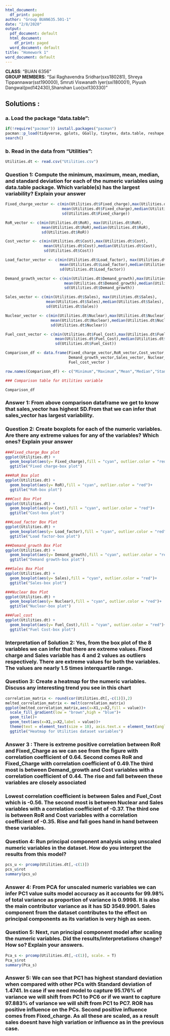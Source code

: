 ---
html_document:
  df_print: paged
author: "Group BUAN635.501-1"
date: "2/8/2020"
output:
  pdf_document: default
  html_document:
    df_print: paged
  word_document: default
title: "Homework 1"
word_document: default
---

**CLASS**: "BUAN 6356"  
**GROUP MEMBERS**: "Sai Raghavendra Sridhar(sxs180281), Shreya Tippannawar(sst190000), Smruti Viswanath Iyer(sxi180001), Piyush Dangwal(pxd142430),Shanshan Luo(sxl130330)"


## Solutions :
### a. Load the package "data.table":
```{r}
if(!require("pacman")) install.packages("pacman")
pacman::p_load(tidyverse, gplots, GGally, tinytex, data.table, reshape, knitr)
search()
```


### b. Read in the data from "Utilities":
```{r}
Utilities.dt <- read.csv("Utilities.csv")
```


### **Question 1: Compute the minimum, maximum, mean, median, and standard deviation for each of the numeric variables using data.table package.  Which variable(s) has the largest variability?  Explain your answer**  

```{r}
Fixed_charge_vector <- c(min(Utilities.dt$Fixed_charge),max(Utilities.dt$Fixed_charge),
                         mean(Utilities.dt$Fixed_charge),median(Utilities.dt$Fixed_charge),
                         sd(Utilities.dt$Fixed_charge))

RoR_vector <- c(min(Utilities.dt$RoR), max(Utilities.dt$RoR), 
                mean(Utilities.dt$RoR),median(Utilities.dt$RoR),
                sd(Utilities.dt$RoR))

Cost_vector <- c(min(Utilities.dt$Cost),max(Utilities.dt$Cost),
                 mean(Utilities.dt$Cost),median(Utilities.dt$Cost), 
                 sd(Utilities.dt$Cost))

Load_factor_vector <- c(min(Utilities.dt$Load_factor), max(Utilities.dt$Load_factor),
                        mean(Utilities.dt$Load_factor),median(Utilities.dt$Load_factor),
                        sd(Utilities.dt$Load_factor))

Demand_growth_vector <- c(min(Utilities.dt$Demand_growth),max(Utilities.dt$Demand_growth),
                          mean(Utilities.dt$Demand_growth),median(Utilities.dt$Demand_growth),
                          sd(Utilities.dt$Demand_growth))

Sales_vector <- c(min(Utilities.dt$Sales), max(Utilities.dt$Sales), 
                  mean(Utilities.dt$Sales),median(Utilities.dt$Sales), 
                  sd(Utilities.dt$Sales))

Nuclear_vector <- c(min(Utilities.dt$Nuclear),max(Utilities.dt$Nuclear),
                    mean(Utilities.dt$Nuclear),median(Utilities.dt$Nuclear),
                    sd(Utilities.dt$Nuclear))

Fuel_cost_vector <- c(min(Utilities.dt$Fuel_Cost),max(Utilities.dt$Fuel_Cost),
                      mean(Utilities.dt$Fuel_Cost),median(Utilities.dt$Fuel_Cost),
                      sd(Utilities.dt$Fuel_Cost))

Comparison_df <- data.frame(Fixed_charge_vector,RoR_vector,Cost_vector,Load_factor_vector, 
                            Demand_growth_vector,Sales_vector, Nuclear_vector,
                            Fuel_cost_vector )

row.names(Comparison_df) <- c("Minimum","Maximum","Mean","Median","Standard Deviation")

### Comparison table for Utilities variable

Comparison_df

```
### Answer 1: From above comparison dataframe we get to know that sales_vector has highest SD.From that we can infer that sales_vector has largest variability.

### **Question 2: Create boxplots for each of the numeric variables. Are there any extreme values for any of the variables?  Which ones?  Explain your answer**  

```{r}
###Fixed_charge_Box plot
ggplot(Utilities.dt) +
  geom_boxplot(aes(y= Fixed_charge),fill = "cyan", outlier.color = "red")+
  ggtitle("Fixed charge-box plot")

###RoR_Box plot
ggplot(Utilities.dt) +
  geom_boxplot(aes(y= RoR),fill = "cyan", outlier.color = "red")+
  ggtitle("RoR-box plot")

###Cost Box Plot
ggplot(Utilities.dt) +
  geom_boxplot(aes(y= Cost),fill = "cyan", outlier.color = "red")+
  ggtitle("Cost-box plot")

###Load_factor Box Plot
ggplot(Utilities.dt) +
  geom_boxplot(aes(y= Load_factor),fill = "cyan", outlier.color = "red")+
  ggtitle("Load factor-box plot")

###Demand_growth Box Plot
ggplot(Utilities.dt) +
  geom_boxplot(aes(y= Demand_growth),fill = "cyan", outlier.color = "red")+
  ggtitle("Demand growth-box plot")

###Sales Box Plot
ggplot(Utilities.dt) +
  geom_boxplot(aes(y= Sales),fill = "cyan", outlier.color = "red")+
  ggtitle("Sales-box plot")

###Nuclear Box Plot
ggplot(Utilities.dt) +
  geom_boxplot(aes(y= Nuclear),fill = "cyan", outlier.color = "red")+
  ggtitle("Nuclear-box plot")

###Fuel_cost
ggplot(Utilities.dt) +
  geom_boxplot(aes(y= Fuel_Cost),fill = "cyan", outlier.color = "red")+
  ggtitle("Fuel Cost-box plot")

```

### Interpretation of Solution 2: Yes, from the box plot of the 8 variables we can infer that there are extreme values. Fixed charge and Sales variable has 4 and 2 values as outliers respectively. There are extreme values for both the variables. The values are nearly 1.5 times interquartile range.

### **Question 3: Create a heatmap for the numeric variables. Discuss any interesting trend you see in this chart**  


```{r}
correlation_matrix <- round(cor(Utilities.dt[,-c(1)]),2)
melted_correlation_matrix <- melt(correlation_matrix)
ggplot(melted_correlation_matrix,aes(x=X1,y=X2,fill = value))+
  scale_fill_gradient(low = "brown",high = "blue")+
  geom_tile()+
  geom_text(aes(x=X1,y=X2,label = value))+
  theme(text = element_text(size = 10), axis.text.x = element_text(angle = 90,hjust = 1))+
  ggtitle("Heatmap for Utilities dataset variables")

```

### Answer 3 : There is extreme positive correlation between RoR and Fixed_Charge as we can see from the figure with correlation coefficient of 0.64. Second comes RoR and Fixed_Charge with correlation coefficient of 0.49.The third most is between Demand_growth and Cost variables with a correlation coefficient of 0.44. The rise and fall between these variables are closely associated

### Lowest correlation coefficient is between Sales and Fuel_Cost which is -0.56. The second most is between Nuclear and Sales variables with a correlation coefficient of -0.37. The third one is between RoR and Cost variables with a correlation coefficient of -0.35. Rise and fall goes hand in hand between these variables.

### **Question 4: Run principal component analysis using unscaled numeric variables in the dataset.  How do you interpret the results from this model?**   

```{r}
pcs_u <- prcomp(Utilities.dt[,-c(1)])
pcs_u$rot 
summary(pcs_u)
```

### Answer 4:  From PCA for unscaled numeric variables we can infer PC1 value suits model accuracy as it accounts for 99.98% of total variance as proportion of variance is 0.9998. It is also the main contributor variance as it has SD 3549.9901. Sales component from the dataset contributes to the effect on principal components as its variation is very high as seen.

### **Question 5: Next, run principal component model after scaling the numeric variables. Did the results/interpretations change?  How so?  Explain your answers.**   
 

```{r}
Pca_s <- prcomp(Utilities.dt[,-c(1)], scale. = T)
Pca_s$rot
summary(Pca_s)
```

### Answer 5: We can see that PC1 has highest standard deviation when compared with other PCs with Standard deviation of 1.4741. In case if we need model to capture 95.176% of variance we will shift from PC1 to PC6 or if we want to capture 97.883% of variance we will shift from PC1 to PC7. ROR has positive influence on the PCs. Second positive influence comes from Fixed_charge. As all these are scaled, as a result sales doesnt have high variation or influence as in the previous case.

















